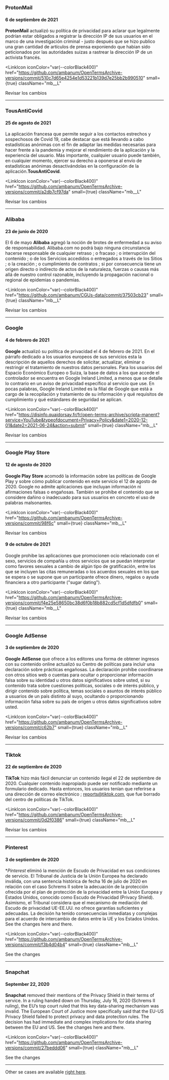 ### ProtonMail

#### 6 de septiembre de 2021

**ProtonMail** actualizó su política de privacidad para aclarar que legalmente podrían estar obligados a registrar la dirección IP de sus usuarios en el marco de una investigación criminal - justo después que se hizo publico una gran cantidad de artículos de prensa exponiendo que habian  sido peticionados por las autoridades suizas a rastrear la dirección IP de un activista francés.

<LinkIcon
  iconColor="var(--colorBlack400)"
  href="https://github.com/ambanum/OpenTermsArchive-versions/commit/510c7d65e4254e1d53221b139d7e25bb2b990510"
  small={true}
  className="mb__L"
>
  <a target="_blank" rel="noopener">
    Revisar los cambios
  </a>
</LinkIcon>

---

### TousAntiCovid

#### 25 de agosto de 2021

La aplicación francesa que permite seguir a los contactos estrechos y sospechosos de Covid 19, cabe destacar que está llevando a cabo estadísticas anónimas con el fin de adaptar las medidas necesarias para hacer frente a la pandemia y mejorar el rendimiento de la aplicación y la experiencia del usuario. Más importante, cualquier usuario puede también, en cualquier momento, ejercer su derecho a oponerse al envío de estadísticas anónimas desactivándolas en la configuración de la aplicación.**TousAntiCovid**.

<LinkIcon
  iconColor="var(--colorBlack400)"
  href="https://github.com/ambanum/OpenTermsArchive-versions/commit/a2db7cf97da"
  small={true}
  className="mb__L"
>
  <a target="_blank" rel="noopener">
    Revisar los cambios
  </a>
</LinkIcon>

---

### Alibaba

#### 23 de junio de 2020

El 6 de mayo **Alibaba** agregó la noción de brotes de enfermedad a su aviso de responsabilidad. Alibaba.com no podrá bajo ninguna circunstancia hacerse responsable de cualquier retraso ; o fracaso ; o interrupción del contenido ; o de los Servicios accedidos o entregados a través de los Sitios ; o la creación ; o cumplimiento de contratos ; si por consecuencia tiene un origen directo o indirecto de actos de la naturaleza, fuerzas o causas más allá de nuestro control razonable, incluyendo la propagación nacional o regional de epidemias o pandemias.

<LinkIcon
  iconColor="var(--colorBlack400)"
  href="https://github.com/ambanum/CGUs-data/commit/37503cb23"
  small={true}
  className="mb__L"
>
  <a target="_blank" rel="noopener">
    Revisar los cambios
  </a>
</LinkIcon>

---

### Google 

#### 4 de febrero de 2021

**Google** actualizó su política de privacidad el 4 de febrero de 2021. En el párrafo dedicado a los usuarios europeos de sus servicios esta la descripción de aquellos derechos de solicitar, actualizar, eliminar o restringir el tratamiento de nuestros datos personales. Para los usuarios del Espacio Económico Europeo o Suiza, la base de datos a los que accede el controlador se encuentra en Google Ireland Limited, a menos que se detalle lo contrario en un aviso de privacidad específico al servicio que use. En pocas palabras, Google Ireland Limited es la filial de Google que está a cargo de la recopilación y tratamiento de su información y qué requisitos de cumplimiento y qué estándares de seguridad se aplican.

<LinkIcon
  iconColor="var(--colorBlack400)"
  href="https://disinfo.quaidorsay.fr/fr/open-terms-archive/scripta-manent?service=YouTube&typeofdocument=Privacy+Policy&date1=2020-12-01&date2=2021-06-24&action=submit"
  small={true}
  className="mb__L"
>
  <a target="_blank" rel="noopener">
    Revisar los cambios
  </a>
</LinkIcon>

---

### Google Play Store

#### 12 de agosto de 2020

**Google Play Store** acomodó la información sobre las políticas de Google Play y sobre cómo publicar contenido en este servicio el 12 de agosto de 2020. Google no admite aplicaciones que incluyan información ni afirmaciones falsas o engañosas. También se prohíbe el contenido que se considere dañino o inadecuado para sus usuarios en concreto el uso de palabras malsonantes.

<LinkIcon
  iconColor="var(--colorBlack400)"
  href="https://github.com/ambanum/OpenTermsArchive-versions/commit/98f6c"
  small={true}
  className="mb__L"
>
  <a target="_blank" rel="noopener">
    Revisar los cambios
  </a>
</LinkIcon>

#### 9 de octubre de 2021

Google prohibe las aplicaciones que promocionen ocio relacionado con el sexo, servicios de compañía u otros servicios que se puedan interpretar como favores sexuales a cambio de algún tipo de gratificación, entre los que se incluyen las citas remuneradas o los acuerdos sexuales en los que se espera o se supone que un participante ofrece dinero, regalos o ayuda financiera a otro participante ("sugar dating").

<LinkIcon
  iconColor="var(--colorBlack400)"
  href="https://github.com/ambanum/OpenTermsArchive-versions/commit/f4e25e58650bc38d6f0b18b882cd5cf1d5dfdfb0"
  small={true}
  className="mb__L"
>
  <a target="_blank" rel="noopener">
    Revisar los cambios
  </a>
</LinkIcon>

---

### Google AdSense

#### 3 de septiembre de 2020

**Google AdSense** que ofrece a los editores una forma de obtener ingresos con su contenido online actualizó su Centro de políticas para incluir una declaración sobre prácticas engañosas. La declaración prohíbe coordinarse con otros sitios web o cuentas para ocultar o proporcionar información falsa sobre su identidad u otros datos significativos sobre usted, si su contenido trata sobre cuestiones políticas, sociales o de interés público, y dirigir contenido sobre política, temas sociales o asuntos de interés público a usuarios de un país distinto al suyo, ocultando o proporcionando información falsa sobre su país de origen u otros datos significativos sobre usted.

<LinkIcon
  iconColor="var(--colorBlack400)"
  href="https://github.com/ambanum/OpenTermsArchive-versions/commit/c62b7"
  small={true}
  className="mb__L"
>
  <a target="_blank" rel="noopener">
    Revisar los cambios
  </a>
</LinkIcon>

---

### Tiktok

#### 22 de septiembre de 2020

**TikTok** hizo más fácil denunciar un contenido ilegal el 22 de septiembre de 2020. Cualquier contenido inapropiado puede ser notificado mediante un formulario dedicado. Hasta entonces, los usuarios tenían que referirse a una dirección de correo electrónico ; reports@tiktok.com, que fue borrado del centro de políticas de TikTok.

<LinkIcon
  iconColor="var(--colorBlack400)"
  href="https://github.com/ambanum/OpenTermsArchive-versions/commit/0d2f0386"
  small={true}
  className="mb__L"
>
  <a target="_blank" rel="noopener">
    Revisar los cambios
  </a>
</LinkIcon>

---

### Pinterest

#### 3 de septiembre de 2020

\*_Pinterest_ eliminó la mención de Escudo de Privacidad en sus condiciones de servicio. El Tribunal de Justicia de la Unión Europea ha declarado inválida, con una sentencia histórica de fecha 16 de julio de 2020 en relación con el caso Schrems II sobre la adecuación de la protección ofrecida por el plan de protección de la privacidad entre la Unión Europea y Estados Unidos, conocido como Escudo de Privacidad (Privacy Shield). Asimismo, el Tribunal considera que el mecanismo de mediación del Escudo de privacidad UE-EE.UU. no ofrece garantías suficientes y adecuadas. La decisión ha tenido consecuencias inmediatas y complejas para el acuerdo de intercambio de datos entre la UE y los Estados Unidos. See the changes here and there.

<LinkIcon
  iconColor="var(--colorBlack400)"
  href="https://github.com/ambanum/OpenTermsArchive-versions/commit/f3b4d04b4"
  small={true}
  className="mb__L"
>
  <a target="_blank" rel="noopener">
    See the changes
  </a>
</LinkIcon>

---

### Snapchat

#### September 22, 2020

**Snapchat** removed their mentions of the Privacy Shield in their terms of service. In a ruling handed down on Thursday, July 16, 2020 (Schrems II ruling), the EU’s top court ruled that this key data-sharing mechanism was invalid. The European Court of Justice more specifically said that the EU-US Privacy Shield failed to protect privacy and data protection rules. The decision has had immediate and complex implications for data sharing between the EU and US. See the changes here and there.

<LinkIcon
  iconColor="var(--colorBlack400)"
  href="https://github.com/ambanum/OpenTermsArchive-versions/commit/27beddd06"
  small={true}
  className="mb__L"
>
  <a target="_blank" rel="noopener">
    See the changes
  </a>
</LinkIcon>

---

Other se cases are available <a href="https://github.com/ambanum/OpenTermsArchive/wiki/Études-de-cas" target="_blank" rel="noopener">right here</a>.
